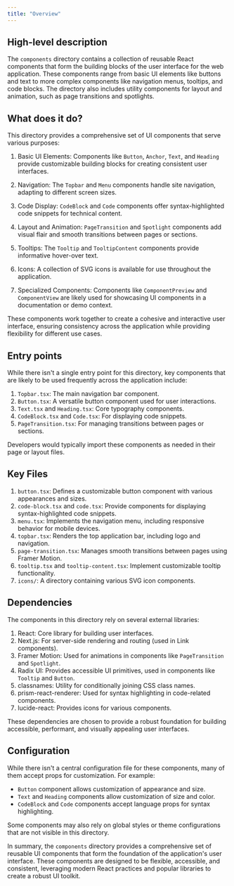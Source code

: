 ```yaml
---
title: "Overview"
---
```


## High-level description
The `components` directory contains a collection of reusable React components that form the building blocks of the user interface for the web application. These components range from basic UI elements like buttons and text to more complex components like navigation menus, tooltips, and code blocks. The directory also includes utility components for layout and animation, such as page transitions and spotlights.

## What does it do?
This directory provides a comprehensive set of UI components that serve various purposes:

1. Basic UI Elements: Components like `Button`, `Anchor`, `Text`, and `Heading` provide customizable building blocks for creating consistent user interfaces.

2. Navigation: The `Topbar` and `Menu` components handle site navigation, adapting to different screen sizes.

3. Code Display: `CodeBlock` and `Code` components offer syntax-highlighted code snippets for technical content.

4. Layout and Animation: `PageTransition` and `Spotlight` components add visual flair and smooth transitions between pages or sections.

5. Tooltips: The `Tooltip` and `TooltipContent` components provide informative hover-over text.

6. Icons: A collection of SVG icons is available for use throughout the application.

7. Specialized Components: Components like `ComponentPreview` and `ComponentView` are likely used for showcasing UI components in a documentation or demo context.

These components work together to create a cohesive and interactive user interface, ensuring consistency across the application while providing flexibility for different use cases.

## Entry points
While there isn't a single entry point for this directory, key components that are likely to be used frequently across the application include:

1. `Topbar.tsx`: The main navigation bar component.
2. `Button.tsx`: A versatile button component used for user interactions.
3. `Text.tsx` and `Heading.tsx`: Core typography components.
4. `CodeBlock.tsx` and `Code.tsx`: For displaying code snippets.
5. `PageTransition.tsx`: For managing transitions between pages or sections.

Developers would typically import these components as needed in their page or layout files.

## Key Files
1. `button.tsx`: Defines a customizable button component with various appearances and sizes.
2. `code-block.tsx` and `code.tsx`: Provide components for displaying syntax-highlighted code snippets.
3. `menu.tsx`: Implements the navigation menu, including responsive behavior for mobile devices.
4. `topbar.tsx`: Renders the top application bar, including logo and navigation.
5. `page-transition.tsx`: Manages smooth transitions between pages using Framer Motion.
6. `tooltip.tsx` and `tooltip-content.tsx`: Implement customizable tooltip functionality.
7. `icons/`: A directory containing various SVG icon components.

## Dependencies
The components in this directory rely on several external libraries:

1. React: Core library for building user interfaces.
2. Next.js: For server-side rendering and routing (used in Link components).
3. Framer Motion: Used for animations in components like `PageTransition` and `Spotlight`.
4. Radix UI: Provides accessible UI primitives, used in components like `Tooltip` and `Button`.
5. classnames: Utility for conditionally joining CSS class names.
6. prism-react-renderer: Used for syntax highlighting in code-related components.
7. lucide-react: Provides icons for various components.

These dependencies are chosen to provide a robust foundation for building accessible, performant, and visually appealing user interfaces.

## Configuration
While there isn't a central configuration file for these components, many of them accept props for customization. For example:

- `Button` component allows customization of appearance and size.
- `Text` and `Heading` components allow customization of size and color.
- `CodeBlock` and `Code` components accept language props for syntax highlighting.

Some components may also rely on global styles or theme configurations that are not visible in this directory.

In summary, the `components` directory provides a comprehensive set of reusable UI components that form the foundation of the application's user interface. These components are designed to be flexible, accessible, and consistent, leveraging modern React practices and popular libraries to create a robust UI toolkit.